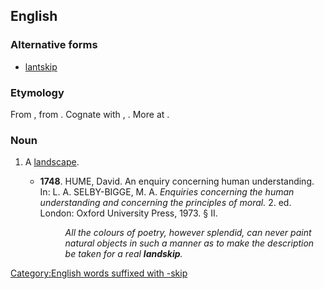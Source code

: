 ==English==

===Alternative forms===
* [[lantskip]]

===Etymology===
From {{etyl|enm|en}} {{m|enm|*landschippe}}, from {{etyl|ang|en}} {{m|ang|landscipe||region, district}}. Cognate with {{cog|sco|landskip}}, {{m|sco|landskipe||landscape}}. More at {{l|en|landscape}}.

===Noun===
{{en-noun}}

# {{lb|en|rare|obsolete|or|regional}} A [[landscape]].
#* '''1748'''. HUME, David. An enquiry concerning human understanding. In: L. A. SELBY-BIGGE, M. A. ''Enquiries concerning the human understanding and concerning the principles of moral.'' 2. ed. London: Oxford University Press, 1973. § II.
#*: ''All the colours of poetry, however splendid, can never paint natural objects in such a manner as to make the description be taken for a real '''landskip'''.''

[[Category:English words suffixed with -skip]]